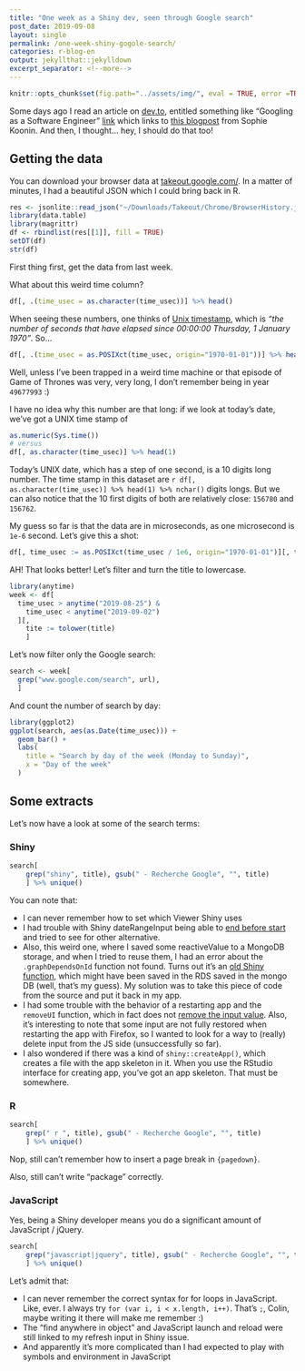 ```yaml
---
title: "One week as a Shiny dev, seen through Google search"
post_date: 2019-09-08
layout: single
permalink: /one-week-shiny-gogole-search/
categories: r-blog-en
output: jekyllthat::jekylldown
excerpt_separator: <!--more-->
---
```


```r
knitr::opts_chunk$set(fig.path="../assets/img/", eval = TRUE, error =TRUE)
```

Some days ago I read an article on [dev.to](https://dev.to/), entitled something like "Googling as a Software Engineer" [link](https://dev.to/bamboriz/googling-as-a-software-engineer-3a1n) which links to [this blogpost](https://localghost.dev/2019/09/everything-i-googled-in-a-week-as-a-professional-software-engineer/) from Sophie Koonin. And then, I thought... hey, I should do that too! 

## Getting the data

You can download your browser data at [takeout.google.com/](https://takeout.google.com/). In a matter of minutes, I had a beautiful JSON which I could bring back in R. 

```r
res <- jsonlite::read_json("~/Downloads/Takeout/Chrome/BrowserHistory.json")
library(data.table)
library(magrittr)
df <- rbindlist(res[[1]], fill = TRUE)  
setDT(df)
str(df)
```

First thing first, get the data from last week.

What about this weird time column?

```r
df[, .(time_usec = as.character(time_usec))] %>% head()
```


When seeing these numbers, one thinks of [Unix timestamp](https://en.wikipedia.org/wiki/Unix_time), which is _"the number of seconds that have elapsed since 00:00:00 Thursday, 1 January 1970"_. So...

```r
df[, .(time_usec = as.POSIXct(time_usec, origin="1970-01-01"))] %>% head()
```

Well, unless I've been trapped in a weird time machine or that episode of Game of Thrones was very, very long, I don't remember being in year `49677993` :) 

I have no idea why this number are that long: if we look at today's date, we've got a UNIX time stamp of 

```r
as.numeric(Sys.time())
# versus
df[, as.character(time_usec)] %>% head(1)
```

Today's UNIX date, which has a step of one second, is a 10 digits long number. The time stamp in this dataset are `r df[, as.character(time_usec)] %>% head(1) %>% nchar()` digits longs. But we can also notice that the 10 first digits of both are relatively close: ` 156780` and ` 156762`. 

My guess so far is that the data are in microseconds, as one microsecond is `1e-6` second. Let's give this a shot:

```r
df[, time_usec := as.POSIXct(time_usec / 1e6, origin="1970-01-01")][, time_usec] %>% head()
```

AH! That looks better! Let's filter and turn the title to lowercase.

```r
library(anytime)
week <- df[
  time_usec > anytime("2019-08-25") &
    time_usec < anytime("2019-09-02") 
  ][,
    tite := tolower(title)
    ]
```

Let's now filter only the Google search:

```r
search <- week[
  grep("www.google.com/search", url), 
  ]
```

And count the number of search by day:

```r
library(ggplot2)
ggplot(search, aes(as.Date(time_usec))) + 
  geom_bar() + 
  labs(
    title = "Search by day of the week (Monday to Sunday)", 
    x = "Day of the week"
  )
```

## Some extracts

Let's now have a look at some of the search terms:

### Shiny

```r
search[
    grep("shiny", title), gsub(" - Recherche Google", "", title)
    ] %>% unique()
```

You can note that: 

- I can never remember how to set which Viewer Shiny uses
- I had trouble with Shiny dateRangeInput being able to [end before start](https://github.com/rstudio/shiny/issues/2043) and tried to see for other alternative.
- Also, this weird one, where I saved some reactiveValue to a MongoDB storage, and when I tried to reuse them, I had an error about the `.graphDependsOnId` function not found. Turns out it's an [old Shiny function](https://rdrr.io/github/ymd526442121/Rproject_shiny/src/R/graph.R), which might have been saved in the RDS saved in the mongo DB (well, that's my guess). My solution was to take this piece of code from the source and put it back in my app. 
- I had some trouble with the behavior of a restarting app and the `removeUI` function, which in fact does not [remove the input value](https://github.com/rstudio/shiny/issues/2374). Also, it's interesting to note that some input are not fully restored when restarting the app with Firefox, so I wanted to look for a way to (really) delete input from the JS side (unsuccessfully so far). 
- I also wondered if there was a kind of `shiny::createApp()`, which creates a file with the app skeleton in it. When you use the RStudio interface for creating app, you've got an app skeleton. That must be somewhere.

### R

```r
search[
    grep(" r ", title), gsub(" - Recherche Google", "", title)
    ] %>% unique()
```

Nop, still can't remember how to insert a page break in `{pagedown}`.

Also, still can't write "package" correctly.

### JavaScript

Yes, being a Shiny developer means you do a significant amount of JavaScript / jQuery.

```r
search[
    grep("javascript|jquery", title), gsub(" - Recherche Google", "", title)
    ] %>% unique()
```

Let's admit that: 

- I can never remember the correct syntax for for loops in JavaScript. Like, ever. I always try `for (var i, i < x.length, i++)`. That's `;`, Colin, maybe writing it there will make me remember :)  
- The "find anywhere in object" and JavaScript launch and reload were still linked to my refresh input in Shiny issue. 
- And apparently it's more complicated than I had expected to play with symbols and environment in JavaScript
